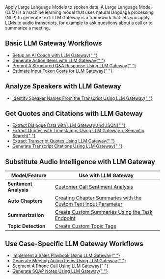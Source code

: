 <style>
  {`
    /* Styles for custom list items */
    .no-bullets {
      list-style-type: none;
      padding-left: 0;
      margin-left: 0;
    }
    
    .no-bullets li {
      margin: 0;
      padding-left: 0;

      &:before {
        display: none !important;
      }
    }
    
    .link-cta {
      text-decoration: none;
      padding: 8px 12px;
      margin-left: -12px;
      border-radius: 0.5rem;

      p {
        margin: 0 !important;s
      }
    }
    
    .link-cta:hover {
      background-color: var(--accent-3);
    }
    
    .link-cta svg {
      transition: transform 0.2s ease;
    }
    
    .link-cta:hover svg {
      transform: translateX(4px);
    }
`}
</style>

Apply Large Language Models to spoken data. A Large Language Model (LLM) is a machine learning model that uses natural language processing (NLP) to generate text. LLM Gateway is a framework that lets you apply LLMs to audio transcripts, for example to ask questions about a call or to summarize a meeting.

## Basic LLM Gateway Workflows

<div className="guides-list">
  <ul className="no-bullets">
    <li>
      <a
        href="task-endpoint-ai-coach"
        className="link-cta rounded-lg flex items-center gap-2"
      >
        Setup an AI Coach with LLM Gateway{" "}
        <Icon
          icon="duotone arrow-right"
          color="rgba(var(--accent-aaa),var(--tw-text-opacity,1))"
        />
      </a>
    </li>
    <li>
      <a
        href="task-endpoint-action-items"
        className="link-cta rounded-lg flex items-center gap-2"
      >
        Generate Action Items with LLM Gateway{" "}
        <Icon
          icon="duotone arrow-right"
          color="rgba(var(--accent-aaa),var(--tw-text-opacity,1))"
        />
      </a>
    </li>
    <li>
      <a
        href="task-endpoint-structured-QA"
        className="link-cta rounded-lg flex items-center gap-2"
      >
        Prompt A Structured Q&A Response Using LLM Gateway{" "}
        <Icon
          icon="duotone arrow-right"
          color="rgba(var(--accent-aaa),var(--tw-text-opacity,1))"
        />
      </a>
    </li>
    <li>
      <a
        href="counting-tokens"
        className="link-cta rounded-lg flex items-center gap-2"
      >
        Estimate Input Token Costs for LLM Gateway{" "}
        <Icon
          icon="duotone arrow-right"
          color="rgba(var(--accent-aaa),var(--tw-text-opacity,1))"
        />
      </a>
    </li>
  </ul>
</div>

## Analyze Speakers with LLM Gateway

<div className="guides-list">
  <ul className="no-bullets">
    <li>
      <a
        href="speaker-identification"
        className="link-cta rounded-lg flex items-center gap-2"
      >
        Identify Speaker Names From the Transcript Using LLM Gateway{" "}
        <Icon
          icon="duotone arrow-right"
          color="rgba(var(--accent-aaa),var(--tw-text-opacity,1))"
        />
      </a>
    </li>
  </ul>
</div>

## Get Quotes and Citations with LLM Gateway

<div className="guides-list">
  <ul className="no-bullets">
    <li>
      <a
        href="dialogue-data"
        className="link-cta rounded-lg flex items-center gap-2"
      >
        Extract Dialogue Data with LLM Gateway and JSON{" "}
        <Icon
          icon="duotone arrow-right"
          color="rgba(var(--accent-aaa),var(--tw-text-opacity,1))"
        />
      </a>
    </li>
    <li>
      <a
        href="transcript-citations"
        className="link-cta rounded-lg flex items-center gap-2"
      >
        Extract Quotes with Timestamps Using LLM Gateway + Semantic Search{" "}
        <Icon
          icon="duotone arrow-right"
          color="rgba(var(--accent-aaa),var(--tw-text-opacity,1))"
        />
      </a>
    </li>
    <li>
      <a
        href="timestamped-transcripts"
        className="link-cta rounded-lg flex items-center gap-2"
      >
        Extract Transcript Quotes Using LLM Gateway{" "}
        <Icon
          icon="duotone arrow-right"
          color="rgba(var(--accent-aaa),var(--tw-text-opacity,1))"
        />
      </a>
    </li>
    <li>
      <a
        href="lemur-transcript-citations"
        className="link-cta rounded-lg flex items-center gap-2"
      >
        Generate Transcript Citations Using LLM Gateway{" "}
        <Icon
          icon="duotone arrow-right"
          color="rgba(var(--accent-aaa),var(--tw-text-opacity,1))"
        />
      </a>
    </li>
  </ul>
</div>

## Substitute Audio Intelligence with LLM Gateway

| Model/Feature          | Use with LLM Gateway                                                                         |
| ---------------------- | -------------------------------------------------------------------------------------- |
| **Sentiment Analysis** | [Customer Call Sentiment Analysis](call-sentiment-analysis)                            |
| **Auto Chapters**      | [Creating Chapter Summaries with the Custom Text Input Parameter](input-text-chapters) |
| **Summarization**      | [Create Custom Summaries Using the Task Endpoint](task-endpoint-custom-summary)        |
| **Topic Detection**    | [Create Custom Topic Tags](custom-topic-tags)                                       |

## Use Case-Specific LLM Gateway Workflows

<div className="guides-list">
  <ul className="no-bullets">
    <li>
      <a
        href="sales-playbook"
        className="link-cta rounded-lg flex items-center gap-2"
      >
        Implement a Sales Playbook Using LLM Gateway{" "}
        <Icon
          icon="duotone arrow-right"
          color="rgba(var(--accent-aaa),var(--tw-text-opacity,1))"
        />
      </a>
    </li>
    <li className="flex items-center gap-2">
      <a
        href="generate-meeting-action-items-with-lemur"
        className="link-cta rounded-lg flex items-center gap-2"
      >
        Generate Meeting Action Items Using LLM Gateway{" "}
        <Icon
          icon="duotone arrow-right"
          color="rgba(var(--accent-aaa),var(--tw-text-opacity,1))"
        />
      </a>
    </li>
    <li>
      <a
        href="phone-call-segmentation"
        className="link-cta rounded-lg flex items-center gap-2"
      >
        Segment A Phone Call Using LLM Gateway{" "}
        <Icon
          icon="duotone arrow-right"
          color="rgba(var(--accent-aaa),var(--tw-text-opacity,1))"
        />
      </a>
    </li>
    <li>
      <a
        href="soap-note-generation"
        className="link-cta rounded-lg flex items-center gap-2"
      >
        Generate SOAP Notes Using LLM Gateway{" "}
        <Icon
          icon="duotone arrow-right"
          color="rgba(var(--accent-aaa),var(--tw-text-opacity,1))"
        />
      </a>
    </li>
  </ul>
</div>
